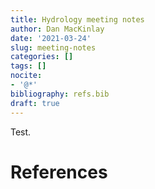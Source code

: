 ```yaml
---
title: Hydrology meeting notes
author: Dan MacKinlay
date: '2021-03-24'
slug: meeting-notes
categories: []
tags: []
nocite:
- '@*'
bibliography: refs.bib
draft: true
---
```


Test.


# References

::: {#refs}
:::

